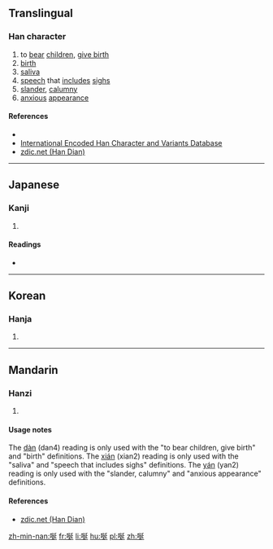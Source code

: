 ==Translingual==

===Han character===
{{Han char|rn=30|rad=口|as=07|sn=10|four=6203<sub>1</sub>|canj=口弓大一 (RNKM)|ids=⿰[[口]][[延]]}}

# to [[bear]] [[children]], [[give birth]]
# [[birth]]
# [[saliva]]
# [[speech]] that [[include]]s [[sigh]]s
# [[slander]], [[calumny]]
# [[anxious]] [[appearance]]

====References====
* {{Han ref|kx=0192.070|dkj=03704|dj=0411.150|hdz=10631.030|uh=550C|ud=21772|bh=D4A1|bd=54433}}
*[http://chardb.iis.sinica.edu.tw/char/8458 International Encoded Han Character and Variants Database]
*[http://www.zdic.net/z/16/js/550C.htm zdic.net (Han Dian)]

----

==Japanese==

===Kanji===
{{ja-kanji|grade=|rs=口07}}

# {{defn|lang=ja|sort=口07}}

====Readings====
* {{ja-readings|on=[[せん]] (sen), [[ぜん]] (zen), [[たん]] (tan), [[だん]] (dan), [[えん]] (en)|kun=[[なげく]] (nageku)}}

----

==Korean==

===Hanja===
{{ko-hanja|hangeul=[[연]], [[단]]|rv=yeon, dan|mr=yŏn, tan}}

# {{defn|lang=ko|sort=口07}}

----

==Mandarin==

===Hanzi===
{{cmn-hanzi|pin=[[dàn]] ([[dan4]]), [[xián]] ([[xian2]]), [[yán]] ([[yan2]])|wg=tan<sup>4</sup>, hsien<sup>2</sup>, yen<sup>2</sup>}}

# {{defn|lang=cmn|sort=口07}}

====Usage notes====
The [[dàn]] (dan4) reading is only used with the "to bear children, give birth" and "birth" definitions. The [[xián]] (xian2) reading is only used with the "saliva" and "speech that includes sighs" definitions. The [[yán]] (yan2) reading is only used with the "slander, calumny" and "anxious appearance" definitions. 

====References====
*[http://www.zdic.net/z/16/js/550C.htm zdic.net (Han Dian)]

[[zh-min-nan:唌]]
[[fr:唌]]
[[li:唌]]
[[hu:唌]]
[[pl:唌]]
[[zh:唌]]